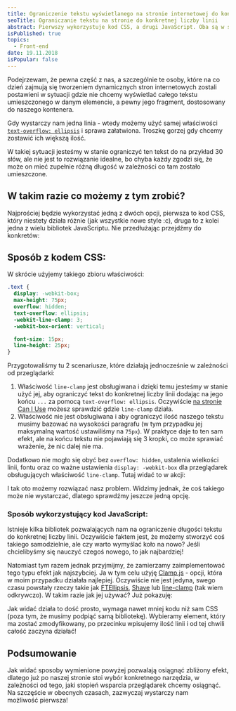 ```yaml
---
title: Ograniczenie tekstu wyświetlanego na stronie internetowej do konkretnej liczby linii – 2 proste sposoby
seoTitle: Ograniczanie tekstu na stronie do konkretnej liczby linii
abstract: Pierwszy wykorzystuje kod CSS, a drugi JavaScript. Oba są w stanie przyciąć tekst na stronie internetowej według Twoich potrzeb!
isPublished: true
topics:
  - Front-end
date: 19.11.2018
isPopular: false
---
```


Podejrzewam, że pewna część z nas, a szczególnie te osoby, które na co dzień zajmują się tworzeniem dynamicznych stron internetowych zostali postawieni w sytuacji gdzie nie chcemy wyświetlać całego tekstu umieszczonego w danym elemencie, a pewny jego fragment, dostosowany do naszego kontenera.

Gdy wystarczy nam jedna linia - wtedy możemy użyć samej właściwości [`text-overflow: ellipsis`](https://developer.mozilla.org/en-US/docs/Web/CSS/text-overflow) i sprawa załatwiona. Troszkę gorzej gdy chcemy zostawić ich większą ilość.

W takiej sytuacji jesteśmy w stanie ograniczyć ten tekst do na przykład 30 słów, ale nie jest to rozwiązanie idealne, bo chyba każdy zgodzi się, że może on mieć zupełnie różną długość w zależności co tam zostało umieszczone.

## W takim razie co możemy z tym zrobić?

Najprościej będzie wykorzystać jedną z dwóch opcji, pierwsza to kod CSS, który niestety działa różnie (jak wszystkie nowe style :c), druga to z kolei jedna z wielu bibliotek JavaScriptu. Nie przedłużając przejdźmy do konkretów:

## Sposób z kodem CSS:

W skrócie użyjemy takiego zbioru właściwości:

```css
.text {
  display: -webkit-box;
  max-height: 75px;
  overflow: hidden;
  text-overflow: ellipsis;
  -webkit-line-clamp: 3;
  -webkit-box-orient: vertical;

  font-size: 15px;
  line-height: 25px;
}
```

Przygotowaliśmy tu 2 scenariusze, które działają jednocześnie w zależności od przeglądarki:

1. Właściwość `line-clamp` jest obsługiwana i dzięki temu jesteśmy w stanie użyć jej, aby ograniczyć tekst do konkretnej liczby linii dodając na jego końcu `...` za pomocą `text-overflow: ellipsis`. Oczywiście [na stronie Can I Use](https://caniuse.com/#search=line-clamp) możesz sprawdzić gdzie `line-clamp` działa.
2. Właściwość nie jest obsługiwana i aby ograniczyć ilość naszego tekstu musimy bazować na wysokości paragrafu (w tym przypadku jej maksymalną wartość ustawiliśmy na `75px`). W praktyce daje to ten sam efekt, ale na końcu tekstu nie pojawiają się 3 kropki, co może sprawiać wrażenie, że nic dalej nie ma.

Dodatkowo nie mogło się obyć bez `overflow: hidden`, ustalenia wielkości linii, fontu oraz co ważne ustawienia `display: -webkit-box` dla przeglądarek obsługujących właściwość `line-clamp`. Tutaj widać to w akcji:


<CodePenIframe id="xQXJaq" title="Line-clamp - CSS" />

I tak oto możemy rozwiązać nasz problem. Widzimy jednak, że coś takiego może nie wystarczać, dlatego sprawdźmy jeszcze jedną opcję.

### Sposób wykorzystujący kod JavaScript:

Istnieje kilka bibliotek pozwalających nam na ograniczenie długości tekstu do konkretnej liczby linii. Oczywiście faktem jest, że możemy stworzyć coś takiego samodzielnie, ale czy warto wymyślać koło na nowo? Jeśli chcielibyśmy się nauczyć czegoś nowego, to jak najbardziej!

Natomiast tym razem jednak przyjmijmy, że zamierzamy zaimplementować tego typu efekt jak najszybciej. Ja w tym celu użyję [Clamp.js](https://github.com/josephschmitt/Clamp.js/) - opcji, która w moim przypadku działała najlepiej. Oczywiście nie jest jedyna, swego czasu powstały rzeczy takie jak [FTEllipsis](https://github.com/ftlabs/ftellipsis), [Shave](https://github.com/dollarshaveclub/shave) lub [line-clamp](https://github.com/yuanqing/line-clamp) (tak wiem odkrywczo). W takim razie jak jej używać? Już pokazuję:

<CodePenIframe id="GwMXdV" title="Line-clamp - JavaScript" />

Jak widać działa to dość prosto, wymaga nawet mniej kodu niż sam CSS (poza tym, że musimy podpiąć samą bibliotekę). Wybieramy element, który ma zostać zmodyfikowany, po przecinku wpisujemy ilość linii i od tej chwili całość zaczyna działać!

## Podsumowanie

Jak widać sposoby wymienione powyżej pozwalają osiągnąć zbliżony efekt, dlatego już po naszej stronie stoi wybór konkretnego narzędzia, w zależności od tego, jaki stopień wsparcia przeglądarek chcemy osiągnąć. Na szczęście w obecnych czasach, zazwyczaj wystarczy nam możliwość pierwsza!
